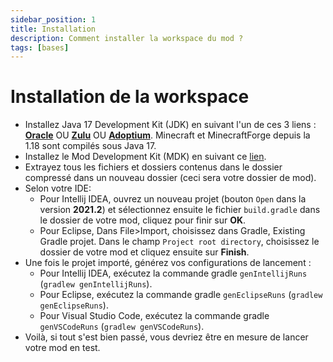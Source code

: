 ```yaml
---
sidebar_position: 1
title: Installation
description: Comment installer la workspace du mod ?
tags: [bases]
---
```


# Installation de la workspace

- Installez Java 17 Development Kit (JDK) en suivant l'un de ces 3 liens : **[Oracle](https://www.oracle.com/java/technologies/downloads/#java17)** OU **[Zulu](https://www.azul.com/downloads/?version=java-17-sts&package=jdk-fx)** OU **[Adoptium](https://adoptium.net/?variant=openjdk17&jvmVariant=hotspot)**. Minecraft et MinecraftForge depuis la 1.18 sont compilés sous Java 17.
- Installez le Mod Development Kit (MDK) en suivant ce [lien](https://files.minecraftforge.net/).
- Extrayez tous les fichiers et dossiers contenus dans le dossier compressé dans un nouveau dossier (ceci sera votre dossier de mod).
- Selon votre IDE:
  - Pour Intellij IDEA, ouvrez un nouveau projet (bouton `Open` dans la version **2021.2**) et sélectionnez ensuite le fichier `build.gradle` dans le dossier de votre mod, cliquez pour finir sur **OK**.
  - Pour Eclipse, Dans File>Import, choisissez dans Gradle, Existing Gradle projet. Dans le champ `Project root directory`, choisissez le dossier de votre mod et cliquez ensuite sur **Finish**.
- Une fois le projet importé, générez vos configurations de lancement :
  - Pour Intellij IDEA, exécutez la commande gradle `genIntellijRuns` (`gradlew genIntellijRuns`).
  - Pour Eclipse, exécutez la commande gradle `genEclipseRuns` (`gradlew genEclipseRuns`).
  - Pour Visual Studio Code, exécutez la commande gradle `genVSCodeRuns` (`gradlew genVSCodeRuns`).
- Voilà, si tout s'est bien passé, vous devriez être en mesure de lancer votre mod en test.
